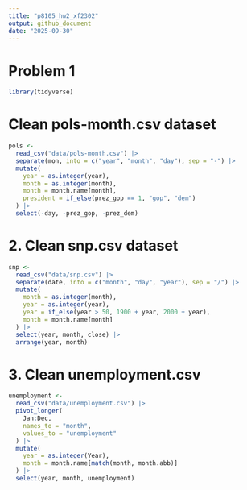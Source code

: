 ```yaml
---
title: "p8105_hw2_xf2302"
output: github_document
date: "2025-09-30"
---
```

# Problem 1
```r
library(tidyverse)
```
# Clean pols-month.csv dataset
```r
pols <- 
  read_csv("data/pols-month.csv") |> 
  separate(mon, into = c("year", "month", "day"), sep = "-") |> 
  mutate(
    year = as.integer(year),
    month = as.integer(month),
    month = month.name[month],
    president = if_else(prez_gop == 1, "gop", "dem")
  ) |> 
  select(-day, -prez_gop, -prez_dem)
```
# 2. Clean snp.csv dataset
```r
snp <- 
  read_csv("data/snp.csv") |> 
  separate(date, into = c("month", "day", "year"), sep = "/") |> 
  mutate(
    month = as.integer(month),
    year = as.integer(year),
    year = if_else(year > 50, 1900 + year, 2000 + year),
    month = month.name[month]
  ) |> 
  select(year, month, close) |> 
  arrange(year, month)
```
# 3. Clean unemployment.csv
```r
unemployment <- 
  read_csv("data/unemployment.csv") |> 
  pivot_longer(
    Jan:Dec,
    names_to = "month",
    values_to = "unemployment"
  ) |> 
  mutate(
    year = as.integer(Year),
    month = month.name[match(month, month.abb)]
  ) |> 
  select(year, month, unemployment)
```